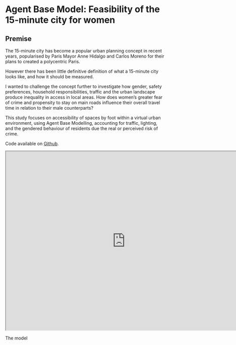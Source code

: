 # Agent Base Model: Feasibility of the 15-minute city for women

## Premise

The 15-minute city has become a popular urban planning concept in recent years, popularised by Paris Mayor Anne Hidalgo and Carlos Moreno for their plans to created a polycentric Paris.

However there has been little definitive definition of what a 15-minute city looks like, and how it should be measured.

I wanted to challenge the concept further to investigate how gender, safety preferences, household responsibilities, traffic and the urban landscape produce inequality in access in local areas. How does women’s greater fear of crime and propensity to stay on main roads influence their overall travel time in relation to their male counterparts?

This study focuses on accessibility of spaces by foot within a virtual urban environment, using Agent Base Modelling, accounting for traffic, lighting, and the gendered behaviour of residents due the real or perceived risk of crime.

Code available on [Github](https://github.com/asdfgukyu/abm).

<iframe width="756" height="567" 
src="https://player.vimeo.com/video/878736542?badge=0&amp;autopause=0&amp;quality_selector=1&amp;player_id=0&amp;app_id=58479" allow="autoplay">
</iframe>

The model